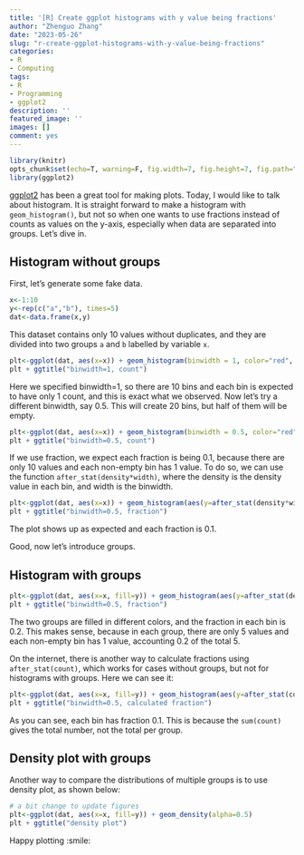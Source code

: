 ```yaml
---
title: '[R] Create ggplot histograms with y value being fractions'
author: "Zhenguo Zhang"
date: "2023-05-26"
slug: "r-create-ggplot-histograms-with-y-value-being-fractions"
categories:
- R
- Computing
tags:
- R
- Programming
- ggplot2
description: ''
featured_image: ''
images: []
comment: yes
---
```


```r
library(knitr)
opts_chunk$set(echo=T, warning=F, fig.width=7, fig.height=7, fig.path="static/")
library(ggplot2)
```

[ggplot2](https://ggplot2.tidyverse.org) has been a great tool for making
plots. Today, I would like to talk about histogram. It is straight forward
to make a histogram with `geom_histogram()`, but not so when one wants to use
fractions instead of counts as values on the y-axis, especially when data are
separated into groups. Let's dive in.

## Histogram without groups

First, let's generate some fake data.

```r
x<-1:10
y<-rep(c("a","b"), times=5)
dat<-data.frame(x,y)
```

This dataset contains only 10 values without duplicates, and they are divided
into two groups `a` and `b` labelled by variable `x`.

```r
plt<-ggplot(dat, aes(x=x)) + geom_histogram(binwidth = 1, color="red", fill="yellow")
plt + ggtitle("binwidth=1, count")
```

Here we specified binwidth=1, so there are 10 bins and 
each bin is expected to have only 1 count, and this
is exact what we observed. Now let's try a different binwidth, say 0.5. This will
create 20 bins, but half of them will be empty.

```r
plt<-ggplot(dat, aes(x=x)) + geom_histogram(binwidth = 0.5, color="red", fill="yellow")
plt + ggtitle("binwidth=0.5, count")
```

If we use fraction, we expect each fraction is being 0.1, because there are
only 10 values and each non-empty bin has 1 value. To do so, we can use
the function `after_stat(density*width)`, where the density is the density
value in each bin, and width is the binwidth.

```r
plt<-ggplot(dat, aes(x=x)) + geom_histogram(aes(y=after_stat(density*width)), binwidth = 0.5, color="red", fill="yellow")
plt + ggtitle("binwidth=0.5, fraction")
```

The plot shows up as expected and each fraction is 0.1.

Good, now let's introduce groups.

## Histogram with groups

```r
plt<-ggplot(dat, aes(x=x, fill=y)) + geom_histogram(aes(y=after_stat(density*width)), binwidth = 0.5, color="red")
plt + ggtitle("binwidth=0.5, fraction")
```

The two groups are filled in different colors, and the fraction in each bin is
0.2. This makes sense, because in each group, there are only 5 values and each
non-empty  bin has 1 value, accounting 0.2 of the total 5.


On the internet, there is another way to calculate fractions using `after_stat(count)`,
which works for cases without groups, but not for histograms with groups.
Here we can see it:

```r
plt<-ggplot(dat, aes(x=x, fill=y)) + geom_histogram(aes(y=after_stat(count/sum(count))), binwidth = 0.5, color="red")
plt + ggtitle("binwidth=0.5, calculated fraction")
```

As you can see, each bin has fraction 0.1. This is because the `sum(count)` gives
the total number, not the total per group.


## Density plot with groups

Another way to compare the distributions of multiple groups is to use density
plot, as shown below:

```r
# a bit change to update figures
plt<-ggplot(dat, aes(x=x, fill=y)) + geom_density(alpha=0.5)
plt + ggtitle("density plot")
```

Happy plotting :smile:

